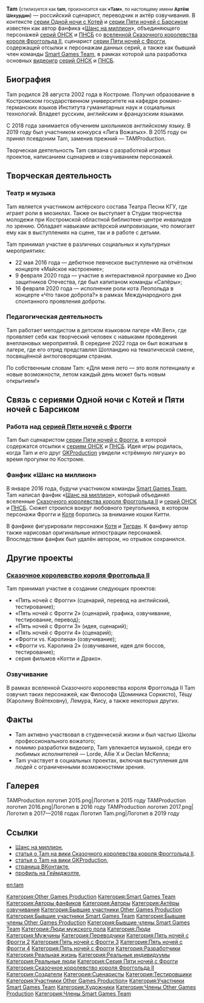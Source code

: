 {{Карточка человека
|Имя           = Tam
|Изображение   = Аватар Tam от  28 июля 2016.jpg
|Подпись       = Аватар Tam [[ВКонтакте]] от 28 июля 2016
|Пол           = мужской
|Профессия     = сценарист, переводчик, актёр озвучивания
|Дата рождения = 28 августа 2002
|Сайт          = https://gamejolt.com/@_tam_
|Другие имена  = Артём Шехурдин, TAMProduction (старое)
}}'''Tam''' (<small>стилизуется как '''tam''', произносится как '''«Там»''', по настоящему имени '''Артём Шехурдин'''</small>) — российский сценарист, переводчик и актёр озвучивания. В контексте [[Серия Одной ночи с Котей|серии Одной ночи с Котей]] и [[Серия Пяти ночей с Барсиком|серии Пяти ночей с Барсиком]] известен как автор фанфика «[[Шанс на миллион]]», объединяющего персонажей [[Серия Одной ночи с Котей|серий ОНСК]] и [[Серия Пяти ночей с Барсиком|ПНСБ]] со [[Сказочное королевство короля Фроггольда II|вселенной Сказочного королевства короля Фроггольда II]], сценарист [[Серия Пяти ночей с Фрогги|серии Пяти ночей с Фрогги]], содержащей отсылки к персонажам данных серий, а также как бывший член команды [[Smart Games Team]], в рамках которой шла разработка основных [[:Категория:Видеоигры|видеоигр]] [[Серия Одной ночи с Котей|серий ОНСК]] и [[Серия Пяти ночей с Барсиком|ПНСБ]].

== Биография ==
Tam родился 28 августа 2002 года в Костроме. Получил образование в Костромском государственном университете на кафедре романо-германских языков Института гуманитарных наук и социальных технологий. Владеет русским, английским и французским языками.

С 2018 года занимается обучением школьников английскому языку. В 2019 году был участником конкурса «Лига Вожатых». В 2015 году он принял псевдоним Tam, заменив прежний — TAMProduction.

Творческая деятельность Tam связана с разработкой игровых проектов, написанием сценариев и озвучиванием персонажей.

== Творческая деятельность ==

=== Театр и музыка ===
Tam является участником актёрского состава Театра Песни КГУ, где играет роли в мюзиклах. Также он выступает в Студии творчества молодежи при Костромской областной библиотеке-центре инвалидов по зрению. Обладает навыками актёрской импровизации, что помогает ему как в выступлениях на сцене, так и в работе с детьми.

Tam принимал участие в различных социальных и культурных мероприятиях:
* 22 мая 2016 года — дебютное певческое выступление на отчётном концерте «Майское настроение»;
* 9 февраля 2020 года — участие в интерактивной программе ко Дню защитников Отечества, где был капитаном команды «Сапёры»;
* 16 февраля 2020 года — исполнение роли кота Леопольда в концерте «Что такое доброта?» в рамках Международного дня спонтанного проявления доброты.

=== Педагогическая деятельность ===
Tam работает методистом в детском языковом лагере «Mr.Ben», где проявляет себя как творческий человек с навыками проведения внеплановых мероприятий. В середине 2022 года он был вожатым в лагере, где его отряд представлял Шотландию на тематической смене, посвящённой англоговорящим странам.

По собственным словам Tam: «Для меня лето — это воля потенциалу и новые возможности, летом каждый день может быть новым открытием!»

== Связь с сериями Одной ночи с Котей и Пяти ночей с Барсиком ==

=== Работа над [[Серия Пяти ночей с Фрогги|серией Пяти ночей с Фрогги]] ===
Tam был сценаристом [[Серия Пяти ночей с Фрогги|серии Пяти ночей с Фрогги]], в которой содержатся отсылки к [[Серия Одной ночи с Котей|сериям ОНСК]] и [[Серия Пяти ночей с Барсиком|ПНСБ]]. Идея игры родилась, когда Tam и его друг [[GKProduction]] увидели «стрёмную лягушку» во время прогулки по Костроме.

=== Фанфик «Шанс на миллион» ===
В январе 2016 года, будучи участником команды [[Smart Games Team]], Tam написал фанфик «[[Шанс на миллион]]», который объединял вселенные [[Сказочное королевство короля Фроггольда II|Сказочного королевства короля Фроггольда II]] и [[Серия Одной ночи с Котей|серий ОНСК]] и [[Серия Пяти ночей с Барсиком|ПНСБ]]. Сюжет строился вокруг любовного треугольника, в котором персонажи Фрогги и [[Котя]] боролись за внимание кошки Китти.

В фанфике фигурировали персонажи [[Котя во вселенной Сказочного королевства короля Фроггольда II|Котя]] и [[Тигран во вселенной Сказочного королевства короля Фроггольда II|Тигран]]. К фанфику автор также нарисовал оригинальные иллюстрации персонажей. Впоследствии фанфик был удалён автором, но отрывок сохранился.

== Другие проекты ==

=== [[Сказочное королевство короля Фроггольда II]] ===
Tam принимал участие в создании следующих проектов:
* «Пять ночей с Фрогги» (сценарий, перевод на английский, тестирование);
* «Пять ночей с Фрогги 2» (сценарий, графика, озвучивание, тестирование, перевод);
* «Пять ночей с Фрогги 3» (идея, сценарий);
* «Пять ночей с Фрогги 4» (сценарий);
* «Фрогги vs. Каролина» (озвучивание);
* «Фрогги vs. Каролина 2» (озвучивание, идея для боссов, тестирование);
* серия фильмов «Котти и Драко».

=== Озвучивание ===
В рамках вселенной Сказочного королевства короля Фроггольда II Tam озвучил таких персонажей, как Философа (Доминика Соркисто), Тёщу (Каролину Войтеховну), Лемура, Кису, а также некоторых других.

== Факты ==
* Tam активно участвовал в студенческой жизни и был частью Школы профессионального вожатого;
* помимо разработки видеоигр, Tam увлекается музыкой, среди его любимых исполнителей — Lorde, Allie X и Declan McKenna;
* Tam участвует в социальных проектах, включая выступления для людей с ограниченными возможностями зрения.

== Галерея ==
<gallery>
TAMProduction логотип 2015.png|Логотип в 2015 году
TAMProduction логотип 2016.png|Логотип в 2016 году
TAMProduction логотип 2017.png|Логотип в 2017—2018 годах
Логотип Tam.png|Логотип в 2019 году
</gallery>

== Ссылки ==
* [[Шанс на миллион]],
* [https://fkokf.fandom.com/ru/wiki/%D0%90%D1%80%D1%82%D1%91%D0%BC_%D0%A8%D0%B5%D1%85%D1%83%D1%80%D0%B4%D0%B8%D0%BD статья о Tam на вики Сказочного королевства короля Фроггольда II].
* [https://gkproduction.fandom.com/ru/wiki/%D0%90%D1%80%D1%82%D1%91%D0%BC_%D0%A8%D0%B5%D1%85%D1%83%D1%80%D0%B4%D0%B8%D0%BD статья о Tam на вики GKProduction],
* [https://vk.com/tomfromtam страница ВКонтакте],
* [https://gamejolt.com/@_tam_ профиль на Геймджолте],

[[en:tam]]

[[Категория:Other Games Production]]
[[Категория:Smart Games Team]]
[[Категория:Авторы фанфиков]]
[[Категория:Авторы]]
[[Категория:Актёры озвучивания]]
[[Категория:Бывшие участники Other Games Production]]
[[Категория:Бывшие участники Smart Games Team]]
[[Категория:Бывшие члены Other Games Production]]
[[Категория:Бывшие члены Smart Games Team]]
[[Категория:Люди мужского пола]]
[[Категория:Люди]]
[[Категория:Мужчины]]
[[Категория:Переводчики]]
[[Категория:Пять ночей с Фрогги 2]]
[[Категория:Пять ночей с Фрогги 3]]
[[Категория:Пять ночей с Фрогги 4]]
[[Категория:Пять ночей с Фрогги]]
[[Категория:Разработчики]]
[[Категория:Реальная жизнь]]
[[Категория:Реальные индивидуумы]]
[[Категория:Реальные люди]]
[[Категория:Серия Пяти ночей с Фрогги]]
[[Категория:Сказочное королевство короля Фроггольда II]]
[[Категория:Создатели]]
[[Категория:Сценаристы]]
[[Категория:Тестировщики]]
[[Категория:Участники Other Games Production»]]
[[Категория:Участники Smart Games Team]]
[[Категория:Художники]]
[[Категория:Члены Other Games Production]]
[[Категория:Члены Smart Games Team]]
